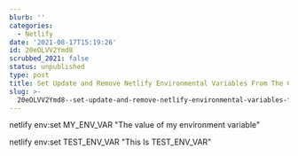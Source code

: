 ```yaml
---
blurb: ''
categories:
  - Netlify
date: '2021-08-17T15:19:26'
id: 20eOLVV2Ymd8
scrubbed_2021: false
status: unpublished
type: post
title: Set Update and Remove Netlify Environmental Variables From The Command Line
slug: >-
  20eOLVV2Ymd8--set-update-and-remove-netlify-environmental-variables-from-the-command-line
---
```


netlify env:set MY_ENV_VAR "The value of my environment variable"


netlify env:set TEST_ENV_VAR "This Is TEST_ENV_VAR"
